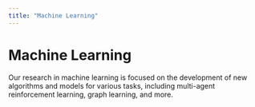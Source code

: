 ```yaml
---
title: "Machine Learning"
---
```


# Machine Learning

Our research in machine learning is focused on the development of new algorithms and models for various tasks, including multi-agent reinforcement learning, graph learning, and more.